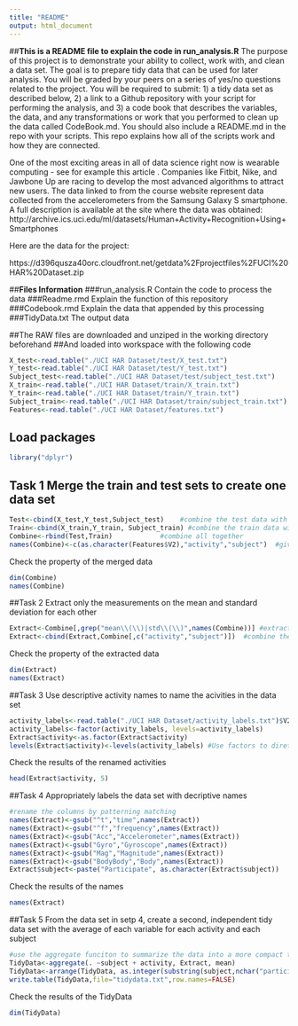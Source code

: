 ---
title: "README"
output: html_document
---
##**This is a README file to explain the code in run_analysis.R**
The purpose of this project is to demonstrate your ability to collect, work with, and clean a data set. The goal is to prepare tidy data that can be used for later analysis. You will be graded by your peers on a series of yes/no questions related to the project. You will be required to submit: 1) a tidy data set as described below, 2) a link to a Github repository with your script for performing the analysis, and 3) a code book that describes the variables, the data, and any transformations or work that you performed to clean up the data called CodeBook.md. You should also include a README.md in the repo with your scripts. This repo explains how all of the scripts work and how they are connected.

One of the most exciting areas in all of data science right now is wearable computing - see for example this article . Companies like Fitbit, Nike, and Jawbone Up are racing to develop the most advanced algorithms to attract new users. The data linked to from the course website represent data collected from the accelerometers from the Samsung Galaxy S smartphone. A full description is available at the site where the data was obtained:
http://archive.ics.uci.edu/ml/datasets/Human+Activity+Recognition+Using+Smartphones

Here are the data for the project:

https://d396qusza40orc.cloudfront.net/getdata%2Fprojectfiles%2FUCI%20HAR%20Dataset.zip

##**Files Information**
###run_analysis.R
Contain the code to process the data
###Readme.rmd
Explain the function of this repository
###Codebook.rmd
Explain the data that appended by this processing
###TidyData.txt
The output data


##The RAW files are downloaded and unziped in the working directory beforehand 
##And loaded into workspace with the following code

```{r}
X_test<-read.table("./UCI HAR Dataset/test/X_test.txt")
Y_test<-read.table("./UCI HAR Dataset/test/Y_test.txt")
Subject_test<-read.table("./UCI HAR Dataset/test/subject_test.txt")
X_train<-read.table("./UCI HAR Dataset/train/X_train.txt")
Y_train<-read.table("./UCI HAR Dataset/train/Y_train.txt")
Subject_train<-read.table("./UCI HAR Dataset/train/subject_train.txt")
Features<-read.table("./UCI HAR Dataset/features.txt")

```

## Load packages
```{r results="hide", warning=FALSE, message=FALSE}
library("dplyr")
```
## Task 1 Merge the train and test sets to create one data set


```{r merge}
Test<-cbind(X_test,Y_test,Subject_test)    #combine the test data with its subject/activity information
Train<-cbind(X_train,Y_train, Subject_train) #combine the train data with its subject/activity information
Combine<-rbind(Test,Train)            #combine all together
names(Combine)<-c(as.character(Features$V2),"activity","subject")  #give names to the test parameters
```
Check the property of the merged data
```{r,results="asis"}
dim(Combine)
names(Combine)
```

##Task 2 Extract only the measurements on the mean and standard deviation for each other

```{r}
Extract<-Combine[,grep("mean\\(\\)|std\\(\\)",names(Combine))] #extract required column
Extract<-cbind(Extract,Combine[,c("activity","subject")])  #combine them with activity and subject
```
Check the property of the extracted data
```{r,results="asis"}
dim(Extract)
names(Extract)
```

##Task 3 Use descriptive activity names to name the acivities in the data set

```{r}
activity_labels<-read.table("./UCI HAR Dataset/activity_labels.txt")$V2
activity_labels<-factor(activity_labels, levels=activity_labels)
Extract$activity<-as.factor(Extract$activity)
levels(Extract$activity)<-levels(activity_labels) #Use factors to diretly give the activity descriptive names

```
Check the results of the renamed activities
```{r,results="asis"}
head(Extract$activity, 5)
```
##Task 4 Appropriately labels the data set with decriptive names
```{r}
#rename the columns by patterning matching
names(Extract)<-gsub("^t","time",names(Extract))
names(Extract)<-gsub("^f","frequency",names(Extract))
names(Extract)<-gsub("Acc","Accelerometer",names(Extract))
names(Extract)<-gsub("Gyro","Gyroscope",names(Extract))
names(Extract)<-gsub("Mag","Magnitude",names(Extract))
names(Extract)<-gsub("BodyBody","Body",names(Extract))
Extract$subject<-paste("Participate", as.character(Extract$subject))
```
Check the results of the names
```{r,results="asis"}
names(Extract)
```

##Task 5 From the data set in setp 4, create a second, independent tidy data set with the average of each variable for each activity and each subject 
```{r}
#use the aggregate funciton to summarize the data into a more compact table
TidyData<-aggregate(. ~subject + activity, Extract, mean)
TidyData<-arrange(TidyData, as.integer(substring(subject,nchar("participate "))))
write.table(TidyData,file="tidydata.txt",row.names=FALSE)

```
Check the results of the TidyData
```{r,results="asis"}
dim(TidyData)
```


